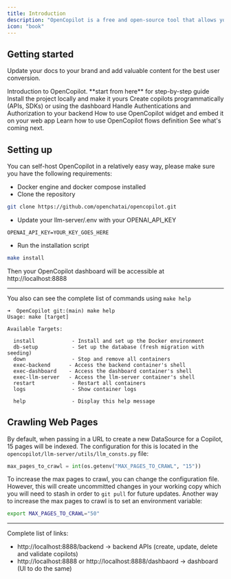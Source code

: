 ```yaml
---
title: Introduction
description: "OpenCopilot is a free and open-source tool that allows you to create AI copilots for your SaaS product. The copilot can communicate with your underlying APIs and execute calls as needed. We are open-source under MIT license and also support OpenAPI standards."
icon: "book"
---
```



## Getting started
Update your docs to your brand and add valuable content for the best user conversion.

<CardGroup cols={2}>
    <Card
        title="What is copilots? (start from here)"
        icon="question"
        href="ai-copilots"
    >
       Introduction to OpenCopilot. **start from here** for step-by-step guide
    </Card>
    <Card
        title="Setting up"
        icon="palette"
        href="#setting-up"
    >
        Install the project locally and make it yours
    </Card>
    <Card
        title="Create copilots"
        icon="code"
        href="api-reference/endpoint/get"
    >
        Create copilots programmatically (APIs, SDKs) or using the dashboard
    </Card>
    <Card
        title="Authentications and Authorization"
        icon="screwdriver-wrench"
        href="authorization"
    >
        Handle Authentications and Authorization to your backend
    </Card>
    <Card
        title="Embedding copilots on your app"
        icon="lightbulb"
        href="widget/embed"
    >
        How to use OpenCopilot widget and embed it on your web app
    </Card>
    <Card
        title="Creating complex flows"
        icon="rectangle-code"
        href="flows"
    >
        Learn how to use OpenCopilot flows definition
    </Card>
    <Card
        title="Roadmap"
        icon="stars"
        href="https://opencopilot.so/roadmap"
    >
        See what's coming next.
    </Card>
</CardGroup>




## Setting up

You can self-host OpenCopilot in a relatively easy way, please make sure you have the following requirements:

- Docker engine and docker compose installed
- Clone the repository

```bash
git clone https://github.com/openchatai/opencopilot.git
```

- Update your llm-server/.env with your OPENAI_API_KEY

```dotenv
OPENAI_API_KEY=YOUR_KEY_GOES_HERE
```

- Run the installation script

```bash
make install
```
Then your OpenCopilot dashboard will be accessible at http://localhost:8888


----

You also can see the complete list of commands using `make help`
```
➜  OpenCopilot git:(main) make help
Usage: make [target]

Available Targets:

  install            - Install and set up the Docker environment
  db-setup           - Set up the database (fresh migration with seeding)
  down               - Stop and remove all containers
  exec-backend      - Access the backend container's shell
  exec-dashboard    - Access the dashboard container's shell
  exec-llm-server   - Access the llm-server container's shell
  restart            - Restart all containers
  logs               - Show container logs

  help               - Display this help message
```

## Crawling Web Pages

By default, when passing in a URL to create a new DataSource for a Copilot, 15 pages will be indexed. The configuration for this is located in the `opencopilot/llm-server/utils/llm_consts.py` file:

```python
max_pages_to_crawl = int(os.getenv("MAX_PAGES_TO_CRAWL", "15"))
```

To increase the max pages to crawl, you can change the configuration file. However, this will create uncommitted changes in your working copy which you will need to stash in order to `git pull` for future updates. Another way to increase the max pages to crawl is to set an environment variable:

```bash
export MAX_PAGES_TO_CRAWL="50"
```
-----

Complete list of links:

- http://localhost:8888/backend -> backend APIs (create, update, delete and validate copilots)
- http://localhost:8888 or http://localhost:8888/dashbaord -> dashboard (UI to do the same)


